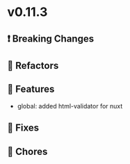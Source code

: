 
<Meta title="Releases/v0.11.x - Latest Minor/v0.11.3 - Latest/Change log" />

# v0.11.3

## ❗ Breaking Changes

## 🔨 Refactors

## 🚀 Features
- global: added html-validator for nuxt

## 🐛 Fixes

## 🧹 Chores
